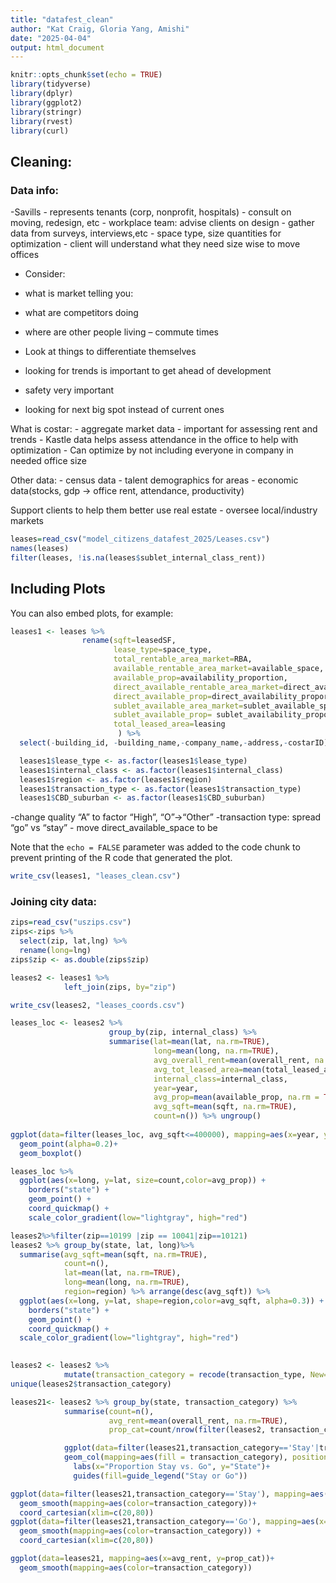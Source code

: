 ```yaml
---
title: "datafest_clean"
author: "Kat Craig, Gloria Yang, Amishi"
date: "2025-04-04"
output: html_document
---
```


```r
knitr::opts_chunk$set(echo = TRUE)
library(tidyverse)
library(dplyr)
library(ggplot2)
library(stringr)
library(rvest)
library(curl)
```

## Cleaning:

### Data info:

-Savills
- represents tenants (corp, nonprofit, hospitals)
- consult on moving, redesign, etc
- workplace team: advise clients on design
- gather data from surveys, interviews,etc
- space type, size quantities for optimization
- client will understand what they need size wise to move offices

- Consider:
- what is market telling you:
- what are competitors doing
- where are other people living 
-- commute times

- Look at things to differentiate themselves
- looking for trends is important to get ahead of development
- safety very important
- looking for next big spot instead of current ones

What is costar:
- aggregate market data
- important for assessing rent and trends
- Kastle data helps assess attendance in the office to help with optimization
- Can optimize by not including everyone in company in needed office size

Other data:
- census data
- talent demographics for areas
- economic data(stocks, gdp -> office rent, attendance, productivity)

Support clients to help them better use real estate
- oversee local/industry markets

```r
leases=read_csv("model_citizens_datafest_2025/Leases.csv")
names(leases)
filter(leases, !is.na(leases$sublet_internal_class_rent))
```

## Including Plots

You can also embed plots, for example:

```r
leases1 <- leases %>%
                rename(sqft=leasedSF, 
                       lease_type=space_type,
                       total_rentable_area_market=RBA,
                       available_rentable_area_market=available_space,
                       available_prop=availability_proportion,     
                       direct_available_rentable_area_market=direct_available_space,
                       direct_available_prop=direct_availability_proportion,
                       sublet_available_area_market=sublet_available_space,
                       sublet_available_prop= sublet_availability_proportion,
                       total_leased_area=leasing
                        ) %>%
  select(-building_id, -building_name,-company_name,-address,-costarID)

  leases1$lease_type <- as.factor(leases1$lease_type)
  leases1$internal_class <- as.factor(leases1$internal_class)
  leases1$region <- as.factor(leases1$region)
  leases1$transaction_type <- as.factor(leases1$transaction_type)
  leases1$CBD_suburban <- as.factor(leases1$CBD_suburban)
```
-change quality "A" to factor "High", "O"->"Other"
-transaction type: spread "go" vs "stay"
- move direct_available_space to be 

Note that the `echo = FALSE` parameter was added to the code chunk to prevent printing of the R code that generated the plot.

```r
write_csv(leases1, "leases_clean.csv")
```

### Joining city data:

```r
zips=read_csv("uszips.csv")
zips<-zips %>%
  select(zip, lat,lng) %>%
  rename(long=lng)
zips$zip <- as.double(zips$zip)

leases2 <- leases1 %>%
            left_join(zips, by="zip")
```
```r
write_csv(leases2, "leases_coords.csv")
```

```r
leases_loc <- leases2 %>%
                      group_by(zip, internal_class) %>%
                      summarise(lat=mean(lat, na.rm=TRUE),
                                long=mean(long, na.rm=TRUE),
                                avg_overall_rent=mean(overall_rent, na.rm=TRUE),
                                avg_tot_leased_area=mean(total_leased_area, na.rm=TRUE),
                                internal_class=internal_class,
                                year=year,
                                avg_prop=mean(available_prop, na.rm = TRUE),
                                avg_sqft=mean(sqft, na.rm=TRUE),
                                count=n()) %>% ungroup()
                        
ggplot(data=filter(leases_loc, avg_sqft<=400000), mapping=aes(x=year, y=avg_sqft,color=internal_class))+ 
  geom_point(alpha=0.2)+
  geom_boxplot()

leases_loc %>%
  ggplot(aes(x=long, y=lat, size=count,color=avg_prop)) +
    borders("state") +
    geom_point() +
    coord_quickmap() +
    scale_color_gradient(low="lightgray", high="red")

leases2%>%filter(zip==10199 |zip == 10041|zip==10121)
leases2 %>% group_by(state, lat, long)%>%
  summarise(avg_sqft=mean(sqft, na.rm=TRUE),
            count=n(),
            lat=mean(lat, na.rm=TRUE),
            long=mean(long, na.rm=TRUE),
            region=region) %>% arrange(desc(avg_sqft)) %>%
  ggplot(aes(x=long, y=lat, shape=region,color=avg_sqft, alpha=0.3)) +
    borders("state") +
    geom_point() +
    coord_quickmap() +
  scale_color_gradient(low="lightgray", high="red")
  
```

```r
leases2 <- leases2 %>%
            mutate(transaction_category = recode(transaction_type, New='Go', Relocation='Go', Renewal='Stay',`Renewal and Expansion`='Stay', Restructure='Stay', Extension='Stay', Expansion='Stay', `Sale - Leaseback`='Stay'))
unique(leases2$transaction_category)

leases21<- leases2 %>% group_by(state, transaction_category) %>%
            summarise(count=n(),
                      avg_rent=mean(overall_rent, na.rm=TRUE),
                      prop_cat=count/nrow(filter(leases2, transaction_category==transaction_category)))

            ggplot(data=filter(leases21,transaction_category=='Stay'|transaction_category=='Go'), mapping=aes(x=count, y=state)) +
            geom_col(mapping=aes(fill = transaction_category), position="fill") +
              labs(x="Proportion Stay vs. Go", y="State")+
              guides(fill=guide_legend("Stay or Go"))
```

```r
ggplot(data=filter(leases21,transaction_category=='Stay'), mapping=aes(x=avg_rent, y=prop_cat))+
  geom_smooth(mapping=aes(color=transaction_category))+
  coord_cartesian(xlim=c(20,80)) 
ggplot(data=filter(leases21,transaction_category=='Go'), mapping=aes(x=avg_rent, y=prop_cat))+
  geom_smooth(mapping=aes(color=transaction_category)) +
  coord_cartesian(xlim=c(20,80))

ggplot(data=leases21, mapping=aes(x=avg_rent, y=prop_cat))+
  geom_smooth(mapping=aes(color=transaction_category))
```



